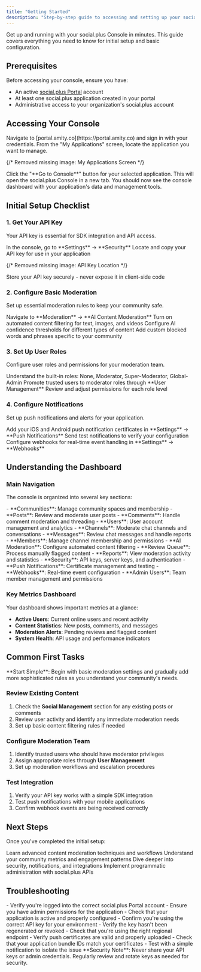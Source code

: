 ```yaml
---
title: "Getting Started"
description: "Step-by-step guide to accessing and setting up your social.plus Console for the first time"
---
```


Get up and running with your social.plus Console in minutes. This guide covers everything you need to know for initial setup and basic configuration.

## Prerequisites

Before accessing your console, ensure you have:

- An active [social.plus Portal](https://portal.amity.co) account
- At least one social.plus application created in your portal
- Administrative access to your organization's social.plus account

## Accessing Your Console

<Steps>
  <Step title="Login to social.plus Portal">
    Navigate to [portal.amity.co](https://portal.amity.co) and sign in with your credentials.
  </Step>
  
  <Step title="Select Your Application">
    From the "My Applications" screen, locate the application you want to manage.
    
  {/* Removed missing image: My Applications Screen */}
  </Step>
  
  <Step title="Open Console">
    Click the "**Go to Console**" button for your selected application. This will open the social.plus Console in a new tab.
  </Step>
  
  <Step title="Verify Access">
    You should now see the console dashboard with your application's data and management tools.
  </Step>
</Steps>

## Initial Setup Checklist

### **1. Get Your API Key**

Your API key is essential for SDK integration and API access.

<Steps>
  <Step title="Navigate to Settings">
    In the console, go to **Settings** → **Security**
  </Step>
  
  <Step title="Copy API Key">
    Locate and copy your API key for use in your application
    
  {/* Removed missing image: API Key Location */}
  </Step>
  
  <Step title="Secure Storage">
    Store your API key securely - never expose it in client-side code
  </Step>
</Steps>

### **2. Configure Basic Moderation**

Set up essential moderation rules to keep your community safe.

<Steps>
  <Step title="Access Moderation Settings">
    Navigate to **Moderation** → **AI Content Moderation**
  </Step>
  
  <Step title="Enable AI Moderation">
    Turn on automated content filtering for text, images, and videos
  </Step>
  
  <Step title="Set Confidence Levels">
    Configure AI confidence thresholds for different types of content
  </Step>
  
  <Step title="Create Keyword Filters">
    Add custom blocked words and phrases specific to your community
  </Step>
</Steps>

### **3. Set Up User Roles**

Configure user roles and permissions for your moderation team.

<Steps>
  <Step title="Review Default Roles">
    Understand the built-in roles: None, Moderator, Super-Moderator, Global-Admin
  </Step>
  
  <Step title="Assign Moderators">
    Promote trusted users to moderator roles through **User Management**
  </Step>
  
  <Step title="Configure Permissions">
    Review and adjust permissions for each role level
  </Step>
</Steps>

### **4. Configure Notifications**

Set up push notifications and alerts for your application.

<Steps>
  <Step title="Upload Certificates">
    Add your iOS and Android push notification certificates in **Settings** → **Push Notifications**
  </Step>
  
  <Step title="Test Notifications">
    Send test notifications to verify your configuration
  </Step>
  
  <Step title="Set Up Webhooks">
    Configure webhooks for real-time event handling in **Settings** → **Webhooks**
  </Step>
</Steps>

## Understanding the Dashboard

### **Main Navigation**

The console is organized into several key sections:

<AccordionGroup>
  <Accordion title="Social Management">
    - **Communities**: Manage community spaces and membership
    - **Posts**: Review and moderate user posts
    - **Comments**: Handle comment moderation and threading
    - **Users**: User account management and analytics
  </Accordion>
  
  <Accordion title="Chat Management">
    - **Channels**: Moderate chat channels and conversations
    - **Messages**: Review chat messages and handle reports
    - **Members**: Manage channel membership and permissions
  </Accordion>
  
  <Accordion title="Content Moderation">
    - **AI Moderation**: Configure automated content filtering
    - **Review Queue**: Process manually flagged content
    - **Reports**: View moderation activity and statistics
  </Accordion>
  
  <Accordion title="Settings">
    - **Security**: API keys, server keys, and authentication
    - **Push Notifications**: Certificate management and testing
    - **Webhooks**: Real-time event configuration
    - **Admin Users**: Team member management and permissions
  </Accordion>
</AccordionGroup>

### **Key Metrics Dashboard**

Your dashboard shows important metrics at a glance:

- **Active Users**: Current online users and recent activity
- **Content Statistics**: New posts, comments, and messages
- **Moderation Alerts**: Pending reviews and flagged content
- **System Health**: API usage and performance indicators

## Common First Tasks

<Tip>
**Start Simple**: Begin with basic moderation settings and gradually add more sophisticated rules as you understand your community's needs.
</Tip>

### **Review Existing Content**
1. Check the **Social Management** section for any existing posts or comments
2. Review user activity and identify any immediate moderation needs
3. Set up basic content filtering rules if needed

### **Configure Moderation Team**
1. Identify trusted users who should have moderator privileges
2. Assign appropriate roles through **User Management**
3. Set up moderation workflows and escalation procedures

### **Test Integration**
1. Verify your API key works with a simple SDK integration
2. Test push notifications with your mobile applications
3. Confirm webhook events are being received correctly

## Next Steps

Once you've completed the initial setup:

<CardGroup cols={2}>
  <Card title="Explore Moderation" icon="shield" href="/analytics-and-moderation/console/moderation/overview">
    Learn advanced content moderation techniques and workflows
  </Card>
  <Card title="Review Analytics" icon="chart-line" href="/analytics-and-moderation/console/analytics/overview">
    Understand your community metrics and engagement patterns
  </Card>
  <Card title="Configure Settings" icon="cog" href="/analytics-and-moderation/console/settings">
    Dive deeper into security, notifications, and integrations
  </Card>
  <Card title="Use APIs" icon="code" href="/analytics-and-moderation/social+-apis-and-services/README">
    Implement programmatic administration with social.plus APIs
  </Card>
</CardGroup>

## Troubleshooting

<AccordionGroup>
  <Accordion title="Can't Access Console">
    - Verify you're logged into the correct social.plus Portal account
    - Ensure you have admin permissions for the application
    - Check that your application is active and properly configured
  </Accordion>
  
  <Accordion title="API Key Not Working">
    - Confirm you're using the correct API key for your environment
    - Verify the key hasn't been regenerated or revoked
    - Check that you're using the right regional endpoint
  </Accordion>
  
  <Accordion title="Notifications Not Working">
    - Verify push certificates are valid and properly uploaded
    - Check that your application bundle IDs match your certificates
    - Test with a simple notification to isolate the issue
  </Accordion>
</AccordionGroup>

<Warning>
**Security Note**: Never share your API keys or admin credentials. Regularly review and rotate keys as needed for security.
</Warning>
